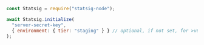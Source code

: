 ```jsx
const Statsig = require("statsig-node");

await Statsig.initialize(
  "server-secret-key",
  { environment: { tier: "staging" } } // optional, if not set, for >v6.0.0, sdk will default to be production  
);
```
